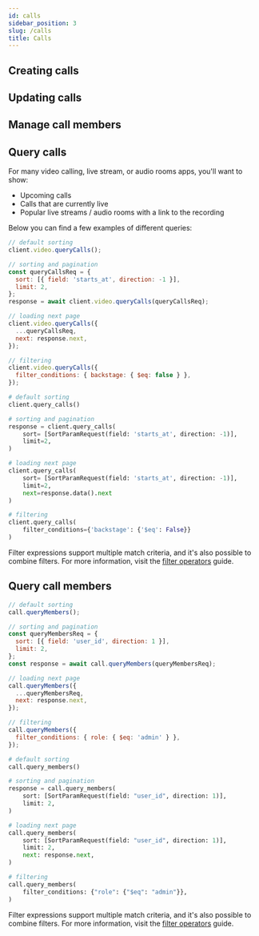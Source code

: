 ```yaml
---
id: calls
sidebar_position: 3
slug: /calls
title: Calls
---
```



## Creating calls

<CreateCall />

## Updating calls

<UpdateCall />

## Manage call members

<CallMembers />

## Query calls

For many video calling, live stream, or audio rooms apps, you'll want to show:

- Upcoming calls
- Calls that are currently live
- Popular live streams / audio rooms with a link to the recording

Below you can find a few examples of different queries:

<Tabs groupId="examples">
<TabItem value="js" label="JavaScript">

```js
// default sorting
client.video.queryCalls();

// sorting and pagination
const queryCallsReq = {
  sort: [{ field: 'starts_at', direction: -1 }],
  limit: 2,
};
response = await client.video.queryCalls(queryCallsReq);

// loading next page
client.video.queryCalls({
  ...queryCallsReq,
  next: response.next,
});

// filtering
client.video.queryCalls({
  filter_conditions: { backstage: { $eq: false } },
});
```

</TabItem>

<TabItem value="py" label="Python">

```py
# default sorting
client.query_calls()

# sorting and pagination
response = client.query_calls(
    sort= [SortParamRequest(field: 'starts_at', direction: -1)],
    limit=2,
)

# loading next page
client.query_calls(
    sort= [SortParamRequest(field: 'starts_at', direction: -1)],
    limit=2,
    next=response.data().next
)

# filtering
client.query_calls(
    filter_conditions={'backstage': {'$eq': False}}
)
```

</TabItem>
</Tabs>

Filter expressions support multiple match criteria, and it's also possible to combine filters. For more information, visit the [filter operators](https://getstream.io/chat/docs/node/query_syntax_operators/?language=javascript) guide.

## Query call members

<Tabs groupId="examples">
<TabItem value="js" label="JavaScript">

```js
// default sorting
call.queryMembers();

// sorting and pagination
const queryMembersReq = {
  sort: [{ field: 'user_id', direction: 1 }],
  limit: 2,
};
const response = await call.queryMembers(queryMembersReq);

// loading next page
call.queryMembers({
  ...queryMembersReq,
  next: response.next,
});

// filtering
call.queryMembers({
  filter_conditions: { role: { $eq: 'admin' } },
});
```

</TabItem>

<TabItem value="py" label="Python">

```py
# default sorting
call.query_members()

# sorting and pagination
response = call.query_members(
    sort: [SortParamRequest(field: "user_id", direction: 1)],
    limit: 2,
)

# loading next page
call.query_members(
    sort: [SortParamRequest(field: "user_id", direction: 1)],
    limit: 2,
    next: response.next,
)

# filtering
call.query_members(
    filter_conditions: {"role": {"$eq": "admin"}},
)
```

</TabItem>
</Tabs>

Filter expressions support multiple match criteria, and it's also possible to combine filters. For more information, visit the [filter operators](https://getstream.io/chat/docs/node/query_syntax_operators/?language=javascript) guide.
